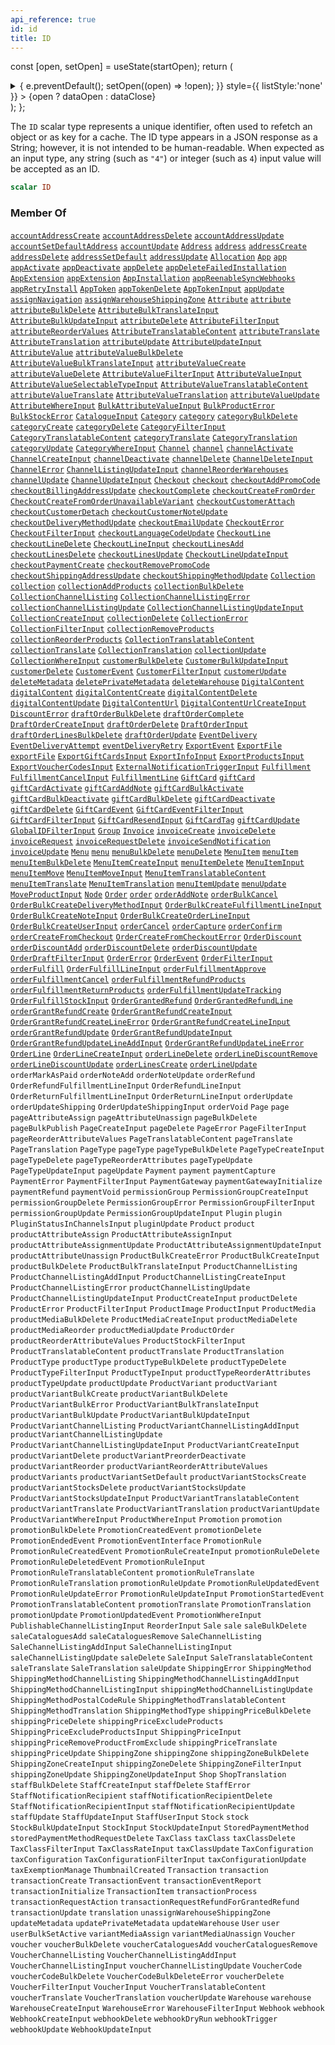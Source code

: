 ```yaml
---
api_reference: true
id: id
title: ID
---
```






const [open, setOpen] = useState(startOpen);
return (
<details {...(open ? { open: true } : {})} className="details" style={{ border:'none', boxShadow:'none', background:'var(--ifm-background-color)' }}>
<summary
onClick={(e) => {
e.preventDefault();
setOpen((open) => !open);
}}
style={{ listStyle:'none' }} >
{open ? dataOpen : dataClose}
</summary>
{open && children}
</details>
);
};

The `ID` scalar type represents a unique identifier, often used to refetch an object or as key for a cache. The ID type appears in a JSON response as a String; however, it is not intended to be human-readable. When expected as an input type, any string (such as `"4"`) or integer (such as `4`) input value will be accepted as an ID.

```graphql
scalar ID
```

### Member Of

[`accountAddressCreate`](../../../api-reference/users/mutations/account-address-create.mdx) <Badge class="badge badge--secondary" text="mutation"/><Bullet />[`accountAddressDelete`](../../../api-reference/users/mutations/account-address-delete.mdx) <Badge class="badge badge--secondary" text="mutation"/><Bullet />[`accountAddressUpdate`](../../../api-reference/users/mutations/account-address-update.mdx) <Badge class="badge badge--secondary" text="mutation"/><Bullet />[`accountSetDefaultAddress`](../../../api-reference/users/mutations/account-set-default-address.mdx) <Badge class="badge badge--secondary" text="mutation"/><Bullet />[`accountUpdate`](../../../api-reference/users/mutations/account-update.mdx) <Badge class="badge badge--secondary" text="mutation"/><Bullet />[`Address`](../../../api-reference/users/objects/address.mdx) <Badge class="badge badge--secondary" text="object"/><Bullet />[`address`](../../../api-reference/users/queries/address.mdx) <Badge class="badge badge--secondary" text="query"/><Bullet />[`addressCreate`](../../../api-reference/users/mutations/address-create.mdx) <Badge class="badge badge--secondary" text="mutation"/><Bullet />[`addressDelete`](../../../api-reference/users/mutations/address-delete.mdx) <Badge class="badge badge--secondary" text="mutation"/><Bullet />[`addressSetDefault`](../../../api-reference/users/mutations/address-set-default.mdx) <Badge class="badge badge--secondary" text="mutation"/><Bullet />[`addressUpdate`](../../../api-reference/users/mutations/address-update.mdx) <Badge class="badge badge--secondary" text="mutation"/><Bullet />[`Allocation`](../../../api-reference/products/objects/allocation.mdx) <Badge class="badge badge--secondary" text="object"/><Bullet />[`App`](../../../api-reference/apps/objects/app.mdx) <Badge class="badge badge--secondary" text="object"/><Bullet />[`app`](../../../api-reference/apps/queries/app.mdx) <Badge class="badge badge--secondary" text="query"/><Bullet />[`appActivate`](../../../api-reference/apps/mutations/app-activate.mdx) <Badge class="badge badge--secondary" text="mutation"/><Bullet />[`appDeactivate`](../../../api-reference/apps/mutations/app-deactivate.mdx) <Badge class="badge badge--secondary" text="mutation"/><Bullet />[`appDelete`](../../../api-reference/apps/mutations/app-delete.mdx) <Badge class="badge badge--secondary" text="mutation"/><Bullet />[`appDeleteFailedInstallation`](../../../api-reference/apps/mutations/app-delete-failed-installation.mdx) <Badge class="badge badge--secondary" text="mutation"/><Bullet />[`AppExtension`](../../../api-reference/apps/objects/app-extension.mdx) <Badge class="badge badge--secondary" text="object"/><Bullet />[`appExtension`](../../../api-reference/apps/queries/app-extension.mdx) <Badge class="badge badge--secondary" text="query"/><Bullet />[`AppInstallation`](../../../api-reference/apps/objects/app-installation.mdx) <Badge class="badge badge--secondary" text="object"/><Bullet />[`appReenableSyncWebhooks`](../../../api-reference/apps/mutations/app-reenable-sync-webhooks.mdx) <Badge class="badge badge--secondary" text="mutation"/><Bullet />[`appRetryInstall`](../../../api-reference/apps/mutations/app-retry-install.mdx) <Badge class="badge badge--secondary" text="mutation"/><Bullet />[`AppToken`](../../../api-reference/apps/objects/app-token.mdx) <Badge class="badge badge--secondary" text="object"/><Bullet />[`appTokenDelete`](../../../api-reference/apps/mutations/app-token-delete.mdx) <Badge class="badge badge--secondary" text="mutation"/><Bullet />[`AppTokenInput`](../../../api-reference/apps/inputs/app-token-input.mdx) <Badge class="badge badge--secondary" text="input"/><Bullet />[`appUpdate`](../../../api-reference/apps/mutations/app-update.mdx) <Badge class="badge badge--secondary" text="mutation"/><Bullet />[`assignNavigation`](../../../api-reference/menu/mutations/assign-navigation.mdx) <Badge class="badge badge--secondary" text="mutation"/><Bullet />[`assignWarehouseShippingZone`](../../../api-reference/products/mutations/assign-warehouse-shipping-zone.mdx) <Badge class="badge badge--secondary" text="mutation"/><Bullet />[`Attribute`](../../../api-reference/attributes/objects/attribute.mdx) <Badge class="badge badge--secondary" text="object"/><Bullet />[`attribute`](../../../api-reference/attributes/queries/attribute.mdx) <Badge class="badge badge--secondary" text="query"/><Bullet />[`attributeBulkDelete`](../../../api-reference/attributes/mutations/attribute-bulk-delete.mdx) <Badge class="badge badge--secondary" text="mutation"/><Bullet />[`AttributeBulkTranslateInput`](../../../api-reference/attributes/inputs/attribute-bulk-translate-input.mdx) <Badge class="badge badge--secondary" text="input"/><Bullet />[`AttributeBulkUpdateInput`](../../../api-reference/attributes/inputs/attribute-bulk-update-input.mdx) <Badge class="badge badge--secondary" text="input"/><Bullet />[`attributeDelete`](../../../api-reference/attributes/mutations/attribute-delete.mdx) <Badge class="badge badge--secondary" text="mutation"/><Bullet />[`AttributeFilterInput`](../../../api-reference/attributes/inputs/attribute-filter-input.mdx) <Badge class="badge badge--secondary" text="input"/><Bullet />[`attributeReorderValues`](../../../api-reference/attributes/mutations/attribute-reorder-values.mdx) <Badge class="badge badge--secondary" text="mutation"/><Bullet />[`AttributeTranslatableContent`](../../../api-reference/attributes/objects/attribute-translatable-content.mdx) <Badge class="badge badge--secondary" text="object"/><Bullet />[`attributeTranslate`](../../../api-reference/attributes/mutations/attribute-translate.mdx) <Badge class="badge badge--secondary" text="mutation"/><Bullet />[`AttributeTranslation`](../../../api-reference/attributes/objects/attribute-translation.mdx) <Badge class="badge badge--secondary" text="object"/><Bullet />[`attributeUpdate`](../../../api-reference/attributes/mutations/attribute-update.mdx) <Badge class="badge badge--secondary" text="mutation"/><Bullet />[`AttributeUpdateInput`](../../../api-reference/attributes/inputs/attribute-update-input.mdx) <Badge class="badge badge--secondary" text="input"/><Bullet />[`AttributeValue`](../../../api-reference/attributes/objects/attribute-value.mdx) <Badge class="badge badge--secondary" text="object"/><Bullet />[`attributeValueBulkDelete`](../../../api-reference/attributes/mutations/attribute-value-bulk-delete.mdx) <Badge class="badge badge--secondary" text="mutation"/><Bullet />[`AttributeValueBulkTranslateInput`](../../../api-reference/attributes/inputs/attribute-value-bulk-translate-input.mdx) <Badge class="badge badge--secondary" text="input"/><Bullet />[`attributeValueCreate`](../../../api-reference/attributes/mutations/attribute-value-create.mdx) <Badge class="badge badge--secondary" text="mutation"/><Bullet />[`attributeValueDelete`](../../../api-reference/attributes/mutations/attribute-value-delete.mdx) <Badge class="badge badge--secondary" text="mutation"/><Bullet />[`AttributeValueFilterInput`](../../../api-reference/attributes/inputs/attribute-value-filter-input.mdx) <Badge class="badge badge--secondary" text="input"/><Bullet />[`AttributeValueInput`](../../../api-reference/attributes/inputs/attribute-value-input.mdx) <Badge class="badge badge--secondary" text="input"/><Bullet />[`AttributeValueSelectableTypeInput`](../../../api-reference/attributes/inputs/attribute-value-selectable-type-input.mdx) <Badge class="badge badge--secondary" text="input"/><Bullet />[`AttributeValueTranslatableContent`](../../../api-reference/attributes/objects/attribute-value-translatable-content.mdx) <Badge class="badge badge--secondary" text="object"/><Bullet />[`attributeValueTranslate`](../../../api-reference/attributes/mutations/attribute-value-translate.mdx) <Badge class="badge badge--secondary" text="mutation"/><Bullet />[`AttributeValueTranslation`](../../../api-reference/attributes/objects/attribute-value-translation.mdx) <Badge class="badge badge--secondary" text="object"/><Bullet />[`attributeValueUpdate`](../../../api-reference/attributes/mutations/attribute-value-update.mdx) <Badge class="badge badge--secondary" text="mutation"/><Bullet />[`AttributeWhereInput`](../../../api-reference/attributes/inputs/attribute-where-input.mdx) <Badge class="badge badge--secondary" text="input"/><Bullet />[`BulkAttributeValueInput`](../../../api-reference/products/inputs/bulk-attribute-value-input.mdx) <Badge class="badge badge--secondary" text="input"/><Bullet />[`BulkProductError`](../../../api-reference/products/objects/bulk-product-error.mdx) <Badge class="badge badge--secondary" text="object"/><Bullet />[`BulkStockError`](../../../api-reference/products/objects/bulk-stock-error.mdx) <Badge class="badge badge--secondary" text="object"/><Bullet />[`CatalogueInput`](../../../api-reference/discounts/inputs/catalogue-input.mdx) <Badge class="badge badge--secondary" text="input"/><Bullet />[`Category`](../../../api-reference/products/objects/category.mdx) <Badge class="badge badge--secondary" text="object"/><Bullet />[`category`](../../../api-reference/products/queries/category.mdx) <Badge class="badge badge--secondary" text="query"/><Bullet />[`categoryBulkDelete`](../../../api-reference/products/mutations/category-bulk-delete.mdx) <Badge class="badge badge--secondary" text="mutation"/><Bullet />[`categoryCreate`](../../../api-reference/products/mutations/category-create.mdx) <Badge class="badge badge--secondary" text="mutation"/><Bullet />[`categoryDelete`](../../../api-reference/products/mutations/category-delete.mdx) <Badge class="badge badge--secondary" text="mutation"/><Bullet />[`CategoryFilterInput`](../../../api-reference/products/inputs/category-filter-input.mdx) <Badge class="badge badge--secondary" text="input"/><Bullet />[`CategoryTranslatableContent`](../../../api-reference/products/objects/category-translatable-content.mdx) <Badge class="badge badge--secondary" text="object"/><Bullet />[`categoryTranslate`](../../../api-reference/products/mutations/category-translate.mdx) <Badge class="badge badge--secondary" text="mutation"/><Bullet />[`CategoryTranslation`](../../../api-reference/products/objects/category-translation.mdx) <Badge class="badge badge--secondary" text="object"/><Bullet />[`categoryUpdate`](../../../api-reference/products/mutations/category-update.mdx) <Badge class="badge badge--secondary" text="mutation"/><Bullet />[`CategoryWhereInput`](../../../api-reference/products/inputs/category-where-input.mdx) <Badge class="badge badge--secondary" text="input"/><Bullet />[`Channel`](../../../api-reference/channels/objects/channel.mdx) <Badge class="badge badge--secondary" text="object"/><Bullet />[`channel`](../../../api-reference/channels/queries/channel.mdx) <Badge class="badge badge--secondary" text="query"/><Bullet />[`channelActivate`](../../../api-reference/channels/mutations/channel-activate.mdx) <Badge class="badge badge--secondary" text="mutation"/><Bullet />[`ChannelCreateInput`](../../../api-reference/channels/inputs/channel-create-input.mdx) <Badge class="badge badge--secondary" text="input"/><Bullet />[`channelDeactivate`](../../../api-reference/channels/mutations/channel-deactivate.mdx) <Badge class="badge badge--secondary" text="mutation"/><Bullet />[`channelDelete`](../../../api-reference/channels/mutations/channel-delete.mdx) <Badge class="badge badge--secondary" text="mutation"/><Bullet />[`ChannelDeleteInput`](../../../api-reference/channels/inputs/channel-delete-input.mdx) <Badge class="badge badge--secondary" text="input"/><Bullet />[`ChannelError`](../../../api-reference/channels/objects/channel-error.mdx) <Badge class="badge badge--secondary" text="object"/><Bullet />[`ChannelListingUpdateInput`](../../../api-reference/products/inputs/channel-listing-update-input.mdx) <Badge class="badge badge--secondary" text="input"/><Bullet />[`channelReorderWarehouses`](../../../api-reference/channels/mutations/channel-reorder-warehouses.mdx) <Badge class="badge badge--secondary" text="mutation"/><Bullet />[`channelUpdate`](../../../api-reference/channels/mutations/channel-update.mdx) <Badge class="badge badge--secondary" text="mutation"/><Bullet />[`ChannelUpdateInput`](../../../api-reference/channels/inputs/channel-update-input.mdx) <Badge class="badge badge--secondary" text="input"/><Bullet />[`Checkout`](../../../api-reference/checkout/objects/checkout.mdx) <Badge class="badge badge--secondary" text="object"/><Bullet />[`checkout`](../../../api-reference/checkout/queries/checkout.mdx) <Badge class="badge badge--secondary" text="query"/><Bullet />[`checkoutAddPromoCode`](../../../api-reference/checkout/mutations/checkout-add-promo-code.mdx) <Badge class="badge badge--secondary" text="mutation"/><Bullet />[`checkoutBillingAddressUpdate`](../../../api-reference/checkout/mutations/checkout-billing-address-update.mdx) <Badge class="badge badge--secondary" text="mutation"/><Bullet />[`checkoutComplete`](../../../api-reference/checkout/mutations/checkout-complete.mdx) <Badge class="badge badge--secondary" text="mutation"/><Bullet />[`checkoutCreateFromOrder`](../../../api-reference/checkout/mutations/checkout-create-from-order.mdx) <Badge class="badge badge--secondary" text="mutation"/><Bullet />[`CheckoutCreateFromOrderUnavailableVariant`](../../../api-reference/checkout/objects/checkout-create-from-order-unavailable-variant.mdx) <Badge class="badge badge--secondary" text="object"/><Bullet />[`checkoutCustomerAttach`](../../../api-reference/checkout/mutations/checkout-customer-attach.mdx) <Badge class="badge badge--secondary" text="mutation"/><Bullet />[`checkoutCustomerDetach`](../../../api-reference/checkout/mutations/checkout-customer-detach.mdx) <Badge class="badge badge--secondary" text="mutation"/><Bullet />[`checkoutCustomerNoteUpdate`](../../../api-reference/checkout/mutations/checkout-customer-note-update.mdx) <Badge class="badge badge--secondary" text="mutation"/><Bullet />[`checkoutDeliveryMethodUpdate`](../../../api-reference/checkout/mutations/checkout-delivery-method-update.mdx) <Badge class="badge badge--secondary" text="mutation"/><Bullet />[`checkoutEmailUpdate`](../../../api-reference/checkout/mutations/checkout-email-update.mdx) <Badge class="badge badge--secondary" text="mutation"/><Bullet />[`CheckoutError`](../../../api-reference/checkout/objects/checkout-error.mdx) <Badge class="badge badge--secondary" text="object"/><Bullet />[`CheckoutFilterInput`](../../../api-reference/checkout/inputs/checkout-filter-input.mdx) <Badge class="badge badge--secondary" text="input"/><Bullet />[`checkoutLanguageCodeUpdate`](../../../api-reference/checkout/mutations/checkout-language-code-update.mdx) <Badge class="badge badge--secondary" text="mutation"/><Bullet />[`CheckoutLine`](../../../api-reference/checkout/objects/checkout-line.mdx) <Badge class="badge badge--secondary" text="object"/><Bullet />[`checkoutLineDelete`](../../../api-reference/checkout/mutations/checkout-line-delete.mdx) <Badge class="badge badge--secondary" text="mutation"/><Bullet />[`CheckoutLineInput`](../../../api-reference/checkout/inputs/checkout-line-input.mdx) <Badge class="badge badge--secondary" text="input"/><Bullet />[`checkoutLinesAdd`](../../../api-reference/checkout/mutations/checkout-lines-add.mdx) <Badge class="badge badge--secondary" text="mutation"/><Bullet />[`checkoutLinesDelete`](../../../api-reference/checkout/mutations/checkout-lines-delete.mdx) <Badge class="badge badge--secondary" text="mutation"/><Bullet />[`checkoutLinesUpdate`](../../../api-reference/checkout/mutations/checkout-lines-update.mdx) <Badge class="badge badge--secondary" text="mutation"/><Bullet />[`CheckoutLineUpdateInput`](../../../api-reference/checkout/inputs/checkout-line-update-input.mdx) <Badge class="badge badge--secondary" text="input"/><Bullet />[`checkoutPaymentCreate`](../../../api-reference/checkout/mutations/checkout-payment-create.mdx) <Badge class="badge badge--secondary" text="mutation"/><Bullet />[`checkoutRemovePromoCode`](../../../api-reference/checkout/mutations/checkout-remove-promo-code.mdx) <Badge class="badge badge--secondary" text="mutation"/><Bullet />[`checkoutShippingAddressUpdate`](../../../api-reference/checkout/mutations/checkout-shipping-address-update.mdx) <Badge class="badge badge--secondary" text="mutation"/><Bullet />[`checkoutShippingMethodUpdate`](../../../api-reference/checkout/mutations/checkout-shipping-method-update.mdx) <Badge class="badge badge--secondary" text="mutation"/><Bullet />[`Collection`](../../../api-reference/products/objects/collection.mdx) <Badge class="badge badge--secondary" text="object"/><Bullet />[`collection`](../../../api-reference/products/queries/collection.mdx) <Badge class="badge badge--secondary" text="query"/><Bullet />[`collectionAddProducts`](../../../api-reference/products/mutations/collection-add-products.mdx) <Badge class="badge badge--secondary" text="mutation"/><Bullet />[`collectionBulkDelete`](../../../api-reference/products/mutations/collection-bulk-delete.mdx) <Badge class="badge badge--secondary" text="mutation"/><Bullet />[`CollectionChannelListing`](../../../api-reference/products/objects/collection-channel-listing.mdx) <Badge class="badge badge--secondary" text="object"/><Bullet />[`CollectionChannelListingError`](../../../api-reference/products/objects/collection-channel-listing-error.mdx) <Badge class="badge badge--secondary" text="object"/><Bullet />[`collectionChannelListingUpdate`](../../../api-reference/products/mutations/collection-channel-listing-update.mdx) <Badge class="badge badge--secondary" text="mutation"/><Bullet />[`CollectionChannelListingUpdateInput`](../../../api-reference/products/inputs/collection-channel-listing-update-input.mdx) <Badge class="badge badge--secondary" text="input"/><Bullet />[`CollectionCreateInput`](../../../api-reference/products/inputs/collection-create-input.mdx) <Badge class="badge badge--secondary" text="input"/><Bullet />[`collectionDelete`](../../../api-reference/products/mutations/collection-delete.mdx) <Badge class="badge badge--secondary" text="mutation"/><Bullet />[`CollectionError`](../../../api-reference/products/objects/collection-error.mdx) <Badge class="badge badge--secondary" text="object"/><Bullet />[`CollectionFilterInput`](../../../api-reference/products/inputs/collection-filter-input.mdx) <Badge class="badge badge--secondary" text="input"/><Bullet />[`collectionRemoveProducts`](../../../api-reference/products/mutations/collection-remove-products.mdx) <Badge class="badge badge--secondary" text="mutation"/><Bullet />[`collectionReorderProducts`](../../../api-reference/products/mutations/collection-reorder-products.mdx) <Badge class="badge badge--secondary" text="mutation"/><Bullet />[`CollectionTranslatableContent`](../../../api-reference/products/objects/collection-translatable-content.mdx) <Badge class="badge badge--secondary" text="object"/><Bullet />[`collectionTranslate`](../../../api-reference/products/mutations/collection-translate.mdx) <Badge class="badge badge--secondary" text="mutation"/><Bullet />[`CollectionTranslation`](../../../api-reference/products/objects/collection-translation.mdx) <Badge class="badge badge--secondary" text="object"/><Bullet />[`collectionUpdate`](../../../api-reference/products/mutations/collection-update.mdx) <Badge class="badge badge--secondary" text="mutation"/><Bullet />[`CollectionWhereInput`](../../../api-reference/products/inputs/collection-where-input.mdx) <Badge class="badge badge--secondary" text="input"/><Bullet />[`customerBulkDelete`](../../../api-reference/users/mutations/customer-bulk-delete.mdx) <Badge class="badge badge--secondary" text="mutation"/><Bullet />[`CustomerBulkUpdateInput`](../../../api-reference/users/inputs/customer-bulk-update-input.mdx) <Badge class="badge badge--secondary" text="input"/><Bullet />[`customerDelete`](../../../api-reference/users/mutations/customer-delete.mdx) <Badge class="badge badge--secondary" text="mutation"/><Bullet />[`CustomerEvent`](../../../api-reference/users/objects/customer-event.mdx) <Badge class="badge badge--secondary" text="object"/><Bullet />[`CustomerFilterInput`](../../../api-reference/users/inputs/customer-filter-input.mdx) <Badge class="badge badge--secondary" text="input"/><Bullet />[`customerUpdate`](../../../api-reference/users/mutations/customer-update.mdx) <Badge class="badge badge--secondary" text="mutation"/><Bullet />[`deleteMetadata`](../../../api-reference/miscellaneous/mutations/delete-metadata.mdx) <Badge class="badge badge--secondary" text="mutation"/><Bullet />[`deletePrivateMetadata`](../../../api-reference/miscellaneous/mutations/delete-private-metadata.mdx) <Badge class="badge badge--secondary" text="mutation"/><Bullet />[`deleteWarehouse`](../../../api-reference/products/mutations/delete-warehouse.mdx) <Badge class="badge badge--secondary" text="mutation"/><Bullet />[`DigitalContent`](../../../api-reference/products/objects/digital-content.mdx) <Badge class="badge badge--secondary" text="object"/><Bullet />[`digitalContent`](../../../api-reference/products/queries/digital-content.mdx) <Badge class="badge badge--secondary" text="query"/><Bullet />[`digitalContentCreate`](../../../api-reference/products/mutations/digital-content-create.mdx) <Badge class="badge badge--secondary" text="mutation"/><Bullet />[`digitalContentDelete`](../../../api-reference/products/mutations/digital-content-delete.mdx) <Badge class="badge badge--secondary" text="mutation"/><Bullet />[`digitalContentUpdate`](../../../api-reference/products/mutations/digital-content-update.mdx) <Badge class="badge badge--secondary" text="mutation"/><Bullet />[`DigitalContentUrl`](../../../api-reference/products/objects/digital-content-url.mdx) <Badge class="badge badge--secondary" text="object"/><Bullet />[`DigitalContentUrlCreateInput`](../../../api-reference/products/inputs/digital-content-url-create-input.mdx) <Badge class="badge badge--secondary" text="input"/><Bullet />[`DiscountError`](../../../api-reference/discounts/objects/discount-error.mdx) <Badge class="badge badge--secondary" text="object"/><Bullet />[`draftOrderBulkDelete`](../../../api-reference/orders/mutations/draft-order-bulk-delete.mdx) <Badge class="badge badge--secondary" text="mutation"/><Bullet />[`draftOrderComplete`](../../../api-reference/orders/mutations/draft-order-complete.mdx) <Badge class="badge badge--secondary" text="mutation"/><Bullet />[`DraftOrderCreateInput`](../../../api-reference/orders/inputs/draft-order-create-input.mdx) <Badge class="badge badge--secondary" text="input"/><Bullet />[`draftOrderDelete`](../../../api-reference/orders/mutations/draft-order-delete.mdx) <Badge class="badge badge--secondary" text="mutation"/><Bullet />[`DraftOrderInput`](../../../api-reference/orders/inputs/draft-order-input.mdx) <Badge class="badge badge--secondary" text="input"/><Bullet />[`draftOrderLinesBulkDelete`](../../../api-reference/orders/mutations/draft-order-lines-bulk-delete.mdx) <Badge class="badge badge--secondary" text="mutation"/><Bullet />[`draftOrderUpdate`](../../../api-reference/orders/mutations/draft-order-update.mdx) <Badge class="badge badge--secondary" text="mutation"/><Bullet />[`EventDelivery`](../../../api-reference/miscellaneous/objects/event-delivery.mdx) <Badge class="badge badge--secondary" text="object"/><Bullet />[`EventDeliveryAttempt`](../../../api-reference/webhooks/objects/event-delivery-attempt.mdx) <Badge class="badge badge--secondary" text="object"/><Bullet />[`eventDeliveryRetry`](../../../api-reference/webhooks/mutations/event-delivery-retry.mdx) <Badge class="badge badge--secondary" text="mutation"/><Bullet />[`ExportEvent`](../../../api-reference/miscellaneous/objects/export-event.mdx) <Badge class="badge badge--secondary" text="object"/><Bullet />[`ExportFile`](../../../api-reference/miscellaneous/objects/export-file.mdx) <Badge class="badge badge--secondary" text="object"/><Bullet />[`exportFile`](../../../api-reference/miscellaneous/queries/export-file.mdx) <Badge class="badge badge--secondary" text="query"/><Bullet />[`ExportGiftCardsInput`](../../../api-reference/gift-cards/inputs/export-gift-cards-input.mdx) <Badge class="badge badge--secondary" text="input"/><Bullet />[`ExportInfoInput`](../../../api-reference/products/inputs/export-info-input.mdx) <Badge class="badge badge--secondary" text="input"/><Bullet />[`ExportProductsInput`](../../../api-reference/products/inputs/export-products-input.mdx) <Badge class="badge badge--secondary" text="input"/><Bullet />[`ExportVoucherCodesInput`](../../../api-reference/discounts/inputs/export-voucher-codes-input.mdx) <Badge class="badge badge--secondary" text="input"/><Bullet />[`ExternalNotificationTriggerInput`](../../../api-reference/miscellaneous/inputs/external-notification-trigger-input.mdx) <Badge class="badge badge--secondary" text="input"/><Bullet />[`Fulfillment`](../../../api-reference/orders/objects/fulfillment.mdx) <Badge class="badge badge--secondary" text="object"/><Bullet />[`FulfillmentCancelInput`](../../../api-reference/orders/inputs/fulfillment-cancel-input.mdx) <Badge class="badge badge--secondary" text="input"/><Bullet />[`FulfillmentLine`](../../../api-reference/orders/objects/fulfillment-line.mdx) <Badge class="badge badge--secondary" text="object"/><Bullet />[`GiftCard`](../../../api-reference/gift-cards/objects/gift-card.mdx) <Badge class="badge badge--secondary" text="object"/><Bullet />[`giftCard`](../../../api-reference/gift-cards/queries/gift-card.mdx) <Badge class="badge badge--secondary" text="query"/><Bullet />[`giftCardActivate`](../../../api-reference/gift-cards/mutations/gift-card-activate.mdx) <Badge class="badge badge--secondary" text="mutation"/><Bullet />[`giftCardAddNote`](../../../api-reference/gift-cards/mutations/gift-card-add-note.mdx) <Badge class="badge badge--secondary" text="mutation"/><Bullet />[`giftCardBulkActivate`](../../../api-reference/gift-cards/mutations/gift-card-bulk-activate.mdx) <Badge class="badge badge--secondary" text="mutation"/><Bullet />[`giftCardBulkDeactivate`](../../../api-reference/gift-cards/mutations/gift-card-bulk-deactivate.mdx) <Badge class="badge badge--secondary" text="mutation"/><Bullet />[`giftCardBulkDelete`](../../../api-reference/gift-cards/mutations/gift-card-bulk-delete.mdx) <Badge class="badge badge--secondary" text="mutation"/><Bullet />[`giftCardDeactivate`](../../../api-reference/gift-cards/mutations/gift-card-deactivate.mdx) <Badge class="badge badge--secondary" text="mutation"/><Bullet />[`giftCardDelete`](../../../api-reference/gift-cards/mutations/gift-card-delete.mdx) <Badge class="badge badge--secondary" text="mutation"/><Bullet />[`GiftCardEvent`](../../../api-reference/gift-cards/objects/gift-card-event.mdx) <Badge class="badge badge--secondary" text="object"/><Bullet />[`GiftCardEventFilterInput`](../../../api-reference/gift-cards/inputs/gift-card-event-filter-input.mdx) <Badge class="badge badge--secondary" text="input"/><Bullet />[`GiftCardFilterInput`](../../../api-reference/gift-cards/inputs/gift-card-filter-input.mdx) <Badge class="badge badge--secondary" text="input"/><Bullet />[`GiftCardResendInput`](../../../api-reference/gift-cards/inputs/gift-card-resend-input.mdx) <Badge class="badge badge--secondary" text="input"/><Bullet />[`GiftCardTag`](../../../api-reference/gift-cards/objects/gift-card-tag.mdx) <Badge class="badge badge--secondary" text="object"/><Bullet />[`giftCardUpdate`](../../../api-reference/gift-cards/mutations/gift-card-update.mdx) <Badge class="badge badge--secondary" text="mutation"/><Bullet />[`GlobalIDFilterInput`](../../../api-reference/miscellaneous/inputs/global-idfilter-input.mdx) <Badge class="badge badge--secondary" text="input"/><Bullet />[`Group`](../../../api-reference/users/objects/group.mdx) <Badge class="badge badge--secondary" text="object"/><Bullet />[`Invoice`](../../../api-reference/orders/objects/invoice.mdx) <Badge class="badge badge--secondary" text="object"/><Bullet />[`invoiceCreate`](../../../api-reference/orders/mutations/invoice-create.mdx) <Badge class="badge badge--secondary" text="mutation"/><Bullet />[`invoiceDelete`](../../../api-reference/orders/mutations/invoice-delete.mdx) <Badge class="badge badge--secondary" text="mutation"/><Bullet />[`invoiceRequest`](../../../api-reference/orders/mutations/invoice-request.mdx) <Badge class="badge badge--secondary" text="mutation"/><Bullet />[`invoiceRequestDelete`](../../../api-reference/orders/mutations/invoice-request-delete.mdx) <Badge class="badge badge--secondary" text="mutation"/><Bullet />[`invoiceSendNotification`](../../../api-reference/orders/mutations/invoice-send-notification.mdx) <Badge class="badge badge--secondary" text="mutation"/><Bullet />[`invoiceUpdate`](../../../api-reference/orders/mutations/invoice-update.mdx) <Badge class="badge badge--secondary" text="mutation"/><Bullet />[`Menu`](../../../api-reference/menu/objects/menu.mdx) <Badge class="badge badge--secondary" text="object"/><Bullet />[`menu`](../../../api-reference/menu/queries/menu.mdx) <Badge class="badge badge--secondary" text="query"/><Bullet />[`menuBulkDelete`](../../../api-reference/menu/mutations/menu-bulk-delete.mdx) <Badge class="badge badge--secondary" text="mutation"/><Bullet />[`menuDelete`](../../../api-reference/menu/mutations/menu-delete.mdx) <Badge class="badge badge--secondary" text="mutation"/><Bullet />[`MenuItem`](../../../api-reference/menu/objects/menu-item.mdx) <Badge class="badge badge--secondary" text="object"/><Bullet />[`menuItem`](../../../api-reference/menu/queries/menu-item.mdx) <Badge class="badge badge--secondary" text="query"/><Bullet />[`menuItemBulkDelete`](../../../api-reference/menu/mutations/menu-item-bulk-delete.mdx) <Badge class="badge badge--secondary" text="mutation"/><Bullet />[`MenuItemCreateInput`](../../../api-reference/miscellaneous/inputs/menu-item-create-input.mdx) <Badge class="badge badge--secondary" text="input"/><Bullet />[`menuItemDelete`](../../../api-reference/menu/mutations/menu-item-delete.mdx) <Badge class="badge badge--secondary" text="mutation"/><Bullet />[`MenuItemInput`](../../../api-reference/miscellaneous/inputs/menu-item-input.mdx) <Badge class="badge badge--secondary" text="input"/><Bullet />[`menuItemMove`](../../../api-reference/menu/mutations/menu-item-move.mdx) <Badge class="badge badge--secondary" text="mutation"/><Bullet />[`MenuItemMoveInput`](../../../api-reference/miscellaneous/inputs/menu-item-move-input.mdx) <Badge class="badge badge--secondary" text="input"/><Bullet />[`MenuItemTranslatableContent`](../../../api-reference/menu/objects/menu-item-translatable-content.mdx) <Badge class="badge badge--secondary" text="object"/><Bullet />[`menuItemTranslate`](../../../api-reference/menu/mutations/menu-item-translate.mdx) <Badge class="badge badge--secondary" text="mutation"/><Bullet />[`MenuItemTranslation`](../../../api-reference/menu/objects/menu-item-translation.mdx) <Badge class="badge badge--secondary" text="object"/><Bullet />[`menuItemUpdate`](../../../api-reference/menu/mutations/menu-item-update.mdx) <Badge class="badge badge--secondary" text="mutation"/><Bullet />[`menuUpdate`](../../../api-reference/menu/mutations/menu-update.mdx) <Badge class="badge badge--secondary" text="mutation"/><Bullet />[`MoveProductInput`](../../../api-reference/products/inputs/move-product-input.mdx) <Badge class="badge badge--secondary" text="input"/><Bullet />[`Node`](../../../api-reference/miscellaneous/interfaces/node.mdx) <Badge class="badge badge--secondary" text="interface"/><Bullet />[`Order`](../../../api-reference/orders/objects/order.mdx) <Badge class="badge badge--secondary" text="object"/><Bullet />[`order`](../../../api-reference/orders/queries/order.mdx) <Badge class="badge badge--secondary" text="query"/><Bullet />[`orderAddNote`](../../../api-reference/orders/mutations/order-add-note.mdx) <Badge class="badge badge--secondary" text="mutation"/><Bullet />[`orderBulkCancel`](../../../api-reference/orders/mutations/order-bulk-cancel.mdx) <Badge class="badge badge--secondary" text="mutation"/><Bullet />[`OrderBulkCreateDeliveryMethodInput`](../../../api-reference/orders/inputs/order-bulk-create-delivery-method-input.mdx) <Badge class="badge badge--secondary" text="input"/><Bullet />[`OrderBulkCreateFulfillmentLineInput`](../../../api-reference/orders/inputs/order-bulk-create-fulfillment-line-input.mdx) <Badge class="badge badge--secondary" text="input"/><Bullet />[`OrderBulkCreateNoteInput`](../../../api-reference/orders/inputs/order-bulk-create-note-input.mdx) <Badge class="badge badge--secondary" text="input"/><Bullet />[`OrderBulkCreateOrderLineInput`](../../../api-reference/orders/inputs/order-bulk-create-order-line-input.mdx) <Badge class="badge badge--secondary" text="input"/><Bullet />[`OrderBulkCreateUserInput`](../../../api-reference/orders/inputs/order-bulk-create-user-input.mdx) <Badge class="badge badge--secondary" text="input"/><Bullet />[`orderCancel`](../../../api-reference/orders/mutations/order-cancel.mdx) <Badge class="badge badge--secondary" text="mutation"/><Bullet />[`orderCapture`](../../../api-reference/orders/mutations/order-capture.mdx) <Badge class="badge badge--secondary" text="mutation"/><Bullet />[`orderConfirm`](../../../api-reference/orders/mutations/order-confirm.mdx) <Badge class="badge badge--secondary" text="mutation"/><Bullet />[`orderCreateFromCheckout`](../../../api-reference/orders/mutations/order-create-from-checkout.mdx) <Badge class="badge badge--secondary" text="mutation"/><Bullet />[`OrderCreateFromCheckoutError`](../../../api-reference/orders/objects/order-create-from-checkout-error.mdx) <Badge class="badge badge--secondary" text="object"/><Bullet />[`OrderDiscount`](../../../api-reference/discounts/objects/order-discount.mdx) <Badge class="badge badge--secondary" text="object"/><Bullet />[`orderDiscountAdd`](../../../api-reference/orders/mutations/order-discount-add.mdx) <Badge class="badge badge--secondary" text="mutation"/><Bullet />[`orderDiscountDelete`](../../../api-reference/orders/mutations/order-discount-delete.mdx) <Badge class="badge badge--secondary" text="mutation"/><Bullet />[`orderDiscountUpdate`](../../../api-reference/orders/mutations/order-discount-update.mdx) <Badge class="badge badge--secondary" text="mutation"/><Bullet />[`OrderDraftFilterInput`](../../../api-reference/orders/inputs/order-draft-filter-input.mdx) <Badge class="badge badge--secondary" text="input"/><Bullet />[`OrderError`](../../../api-reference/orders/objects/order-error.mdx) <Badge class="badge badge--secondary" text="object"/><Bullet />[`OrderEvent`](../../../api-reference/orders/objects/order-event.mdx) <Badge class="badge badge--secondary" text="object"/><Bullet />[`OrderFilterInput`](../../../api-reference/orders/inputs/order-filter-input.mdx) <Badge class="badge badge--secondary" text="input"/><Bullet />[`orderFulfill`](../../../api-reference/orders/mutations/order-fulfill.mdx) <Badge class="badge badge--secondary" text="mutation"/><Bullet />[`OrderFulfillLineInput`](../../../api-reference/orders/inputs/order-fulfill-line-input.mdx) <Badge class="badge badge--secondary" text="input"/><Bullet />[`orderFulfillmentApprove`](../../../api-reference/orders/mutations/order-fulfillment-approve.mdx) <Badge class="badge badge--secondary" text="mutation"/><Bullet />[`orderFulfillmentCancel`](../../../api-reference/orders/mutations/order-fulfillment-cancel.mdx) <Badge class="badge badge--secondary" text="mutation"/><Bullet />[`orderFulfillmentRefundProducts`](../../../api-reference/orders/mutations/order-fulfillment-refund-products.mdx) <Badge class="badge badge--secondary" text="mutation"/><Bullet />[`orderFulfillmentReturnProducts`](../../../api-reference/orders/mutations/order-fulfillment-return-products.mdx) <Badge class="badge badge--secondary" text="mutation"/><Bullet />[`orderFulfillmentUpdateTracking`](../../../api-reference/orders/mutations/order-fulfillment-update-tracking.mdx) <Badge class="badge badge--secondary" text="mutation"/><Bullet />[`OrderFulfillStockInput`](../../../api-reference/orders/inputs/order-fulfill-stock-input.mdx) <Badge class="badge badge--secondary" text="input"/><Bullet />[`OrderGrantedRefund`](../../../api-reference/orders/objects/order-granted-refund.mdx) <Badge class="badge badge--secondary" text="object"/><Bullet />[`OrderGrantedRefundLine`](../../../api-reference/miscellaneous/objects/order-granted-refund-line.mdx) <Badge class="badge badge--secondary" text="object"/><Bullet />[`orderGrantRefundCreate`](../../../api-reference/orders/mutations/order-grant-refund-create.mdx) <Badge class="badge badge--secondary" text="mutation"/><Bullet />[`OrderGrantRefundCreateInput`](../../../api-reference/orders/inputs/order-grant-refund-create-input.mdx) <Badge class="badge badge--secondary" text="input"/><Bullet />[`OrderGrantRefundCreateLineError`](../../../api-reference/miscellaneous/objects/order-grant-refund-create-line-error.mdx) <Badge class="badge badge--secondary" text="object"/><Bullet />[`OrderGrantRefundCreateLineInput`](../../../api-reference/orders/inputs/order-grant-refund-create-line-input.mdx) <Badge class="badge badge--secondary" text="input"/><Bullet />[`orderGrantRefundUpdate`](../../../api-reference/orders/mutations/order-grant-refund-update.mdx) <Badge class="badge badge--secondary" text="mutation"/><Bullet />[`OrderGrantRefundUpdateInput`](../../../api-reference/orders/inputs/order-grant-refund-update-input.mdx) <Badge class="badge badge--secondary" text="input"/><Bullet />[`OrderGrantRefundUpdateLineAddInput`](../../../api-reference/orders/inputs/order-grant-refund-update-line-add-input.mdx) <Badge class="badge badge--secondary" text="input"/><Bullet />[`OrderGrantRefundUpdateLineError`](../../../api-reference/miscellaneous/objects/order-grant-refund-update-line-error.mdx) <Badge class="badge badge--secondary" text="object"/><Bullet />[`OrderLine`](../../../api-reference/orders/objects/order-line.mdx) <Badge class="badge badge--secondary" text="object"/><Bullet />[`OrderLineCreateInput`](../../../api-reference/orders/inputs/order-line-create-input.mdx) <Badge class="badge badge--secondary" text="input"/><Bullet />[`orderLineDelete`](../../../api-reference/orders/mutations/order-line-delete.mdx) <Badge class="badge badge--secondary" text="mutation"/><Bullet />[`orderLineDiscountRemove`](../../../api-reference/orders/mutations/order-line-discount-remove.mdx) <Badge class="badge badge--secondary" text="mutation"/><Bullet />[`orderLineDiscountUpdate`](../../../api-reference/orders/mutations/order-line-discount-update.mdx) <Badge class="badge badge--secondary" text="mutation"/><Bullet />[`orderLinesCreate`](../../../api-reference/orders/mutations/order-lines-create.mdx) <Badge class="badge badge--secondary" text="mutation"/><Bullet />[`orderLineUpdate`](../../../api-reference/orders/mutations/order-line-update.mdx) <Badge class="badge badge--secondary" text="mutation"/><Bullet />[`orderMarkAsPaid`](../../../api-reference/orders/mutations/order-mark-as-paid.mdx) <Badge class="badge badge--secondary" text="mutation"/><Bullet />[`orderNoteAdd`](../../../api-reference/orders/mutations/order-note-add.mdx) <Badge class="badge badge--secondary" text="mutation"/><Bullet />[`orderNoteUpdate`](../../../api-reference/orders/mutations/order-note-update.mdx) <Badge class="badge badge--secondary" text="mutation"/><Bullet />[`orderRefund`](../../../api-reference/orders/mutations/order-refund.mdx) <Badge class="badge badge--secondary" text="mutation"/><Bullet />[`OrderRefundFulfillmentLineInput`](../../../api-reference/orders/inputs/order-refund-fulfillment-line-input.mdx) <Badge class="badge badge--secondary" text="input"/><Bullet />[`OrderRefundLineInput`](../../../api-reference/orders/inputs/order-refund-line-input.mdx) <Badge class="badge badge--secondary" text="input"/><Bullet />[`OrderReturnFulfillmentLineInput`](../../../api-reference/orders/inputs/order-return-fulfillment-line-input.mdx) <Badge class="badge badge--secondary" text="input"/><Bullet />[`OrderReturnLineInput`](../../../api-reference/orders/inputs/order-return-line-input.mdx) <Badge class="badge badge--secondary" text="input"/><Bullet />[`orderUpdate`](../../../api-reference/orders/mutations/order-update.mdx) <Badge class="badge badge--secondary" text="mutation"/><Bullet />[`orderUpdateShipping`](../../../api-reference/orders/mutations/order-update-shipping.mdx) <Badge class="badge badge--secondary" text="mutation"/><Bullet />[`OrderUpdateShippingInput`](../../../api-reference/orders/inputs/order-update-shipping-input.mdx) <Badge class="badge badge--secondary" text="input"/><Bullet />[`orderVoid`](../../../api-reference/orders/mutations/order-void.mdx) <Badge class="badge badge--secondary" text="mutation"/><Bullet />[`Page`](../../../api-reference/pages/objects/page.mdx) <Badge class="badge badge--secondary" text="object"/><Bullet />[`page`](../../../api-reference/pages/queries/page.mdx) <Badge class="badge badge--secondary" text="query"/><Bullet />[`pageAttributeAssign`](../../../api-reference/pages/mutations/page-attribute-assign.mdx) <Badge class="badge badge--secondary" text="mutation"/><Bullet />[`pageAttributeUnassign`](../../../api-reference/pages/mutations/page-attribute-unassign.mdx) <Badge class="badge badge--secondary" text="mutation"/><Bullet />[`pageBulkDelete`](../../../api-reference/pages/mutations/page-bulk-delete.mdx) <Badge class="badge badge--secondary" text="mutation"/><Bullet />[`pageBulkPublish`](../../../api-reference/pages/mutations/page-bulk-publish.mdx) <Badge class="badge badge--secondary" text="mutation"/><Bullet />[`PageCreateInput`](../../../api-reference/pages/inputs/page-create-input.mdx) <Badge class="badge badge--secondary" text="input"/><Bullet />[`pageDelete`](../../../api-reference/pages/mutations/page-delete.mdx) <Badge class="badge badge--secondary" text="mutation"/><Bullet />[`PageError`](../../../api-reference/pages/objects/page-error.mdx) <Badge class="badge badge--secondary" text="object"/><Bullet />[`PageFilterInput`](../../../api-reference/pages/inputs/page-filter-input.mdx) <Badge class="badge badge--secondary" text="input"/><Bullet />[`pageReorderAttributeValues`](../../../api-reference/pages/mutations/page-reorder-attribute-values.mdx) <Badge class="badge badge--secondary" text="mutation"/><Bullet />[`PageTranslatableContent`](../../../api-reference/pages/objects/page-translatable-content.mdx) <Badge class="badge badge--secondary" text="object"/><Bullet />[`pageTranslate`](../../../api-reference/pages/mutations/page-translate.mdx) <Badge class="badge badge--secondary" text="mutation"/><Bullet />[`PageTranslation`](../../../api-reference/pages/objects/page-translation.mdx) <Badge class="badge badge--secondary" text="object"/><Bullet />[`PageType`](../../../api-reference/pages/objects/page-type.mdx) <Badge class="badge badge--secondary" text="object"/><Bullet />[`pageType`](../../../api-reference/pages/queries/page-type.mdx) <Badge class="badge badge--secondary" text="query"/><Bullet />[`pageTypeBulkDelete`](../../../api-reference/pages/mutations/page-type-bulk-delete.mdx) <Badge class="badge badge--secondary" text="mutation"/><Bullet />[`PageTypeCreateInput`](../../../api-reference/pages/inputs/page-type-create-input.mdx) <Badge class="badge badge--secondary" text="input"/><Bullet />[`pageTypeDelete`](../../../api-reference/pages/mutations/page-type-delete.mdx) <Badge class="badge badge--secondary" text="mutation"/><Bullet />[`pageTypeReorderAttributes`](../../../api-reference/pages/mutations/page-type-reorder-attributes.mdx) <Badge class="badge badge--secondary" text="mutation"/><Bullet />[`pageTypeUpdate`](../../../api-reference/pages/mutations/page-type-update.mdx) <Badge class="badge badge--secondary" text="mutation"/><Bullet />[`PageTypeUpdateInput`](../../../api-reference/pages/inputs/page-type-update-input.mdx) <Badge class="badge badge--secondary" text="input"/><Bullet />[`pageUpdate`](../../../api-reference/pages/mutations/page-update.mdx) <Badge class="badge badge--secondary" text="mutation"/><Bullet />[`Payment`](../../../api-reference/payments/objects/payment.mdx) <Badge class="badge badge--secondary" text="object"/><Bullet />[`payment`](../../../api-reference/payments/queries/payment.mdx) <Badge class="badge badge--secondary" text="query"/><Bullet />[`paymentCapture`](../../../api-reference/payments/mutations/payment-capture.mdx) <Badge class="badge badge--secondary" text="mutation"/><Bullet />[`PaymentError`](../../../api-reference/payments/objects/payment-error.mdx) <Badge class="badge badge--secondary" text="object"/><Bullet />[`PaymentFilterInput`](../../../api-reference/payments/inputs/payment-filter-input.mdx) <Badge class="badge badge--secondary" text="input"/><Bullet />[`PaymentGateway`](../../../api-reference/payments/objects/payment-gateway.mdx) <Badge class="badge badge--secondary" text="object"/><Bullet />[`paymentGatewayInitialize`](../../../api-reference/payments/mutations/payment-gateway-initialize.mdx) <Badge class="badge badge--secondary" text="mutation"/><Bullet />[`paymentRefund`](../../../api-reference/payments/mutations/payment-refund.mdx) <Badge class="badge badge--secondary" text="mutation"/><Bullet />[`paymentVoid`](../../../api-reference/payments/mutations/payment-void.mdx) <Badge class="badge badge--secondary" text="mutation"/><Bullet />[`permissionGroup`](../../../api-reference/users/queries/permission-group.mdx) <Badge class="badge badge--secondary" text="query"/><Bullet />[`PermissionGroupCreateInput`](../../../api-reference/users/inputs/permission-group-create-input.mdx) <Badge class="badge badge--secondary" text="input"/><Bullet />[`permissionGroupDelete`](../../../api-reference/users/mutations/permission-group-delete.mdx) <Badge class="badge badge--secondary" text="mutation"/><Bullet />[`PermissionGroupError`](../../../api-reference/users/objects/permission-group-error.mdx) <Badge class="badge badge--secondary" text="object"/><Bullet />[`PermissionGroupFilterInput`](../../../api-reference/users/inputs/permission-group-filter-input.mdx) <Badge class="badge badge--secondary" text="input"/><Bullet />[`permissionGroupUpdate`](../../../api-reference/users/mutations/permission-group-update.mdx) <Badge class="badge badge--secondary" text="mutation"/><Bullet />[`PermissionGroupUpdateInput`](../../../api-reference/users/inputs/permission-group-update-input.mdx) <Badge class="badge badge--secondary" text="input"/><Bullet />[`Plugin`](../../../api-reference/miscellaneous/objects/plugin.mdx) <Badge class="badge badge--secondary" text="object"/><Bullet />[`plugin`](../../../api-reference/miscellaneous/queries/plugin.mdx) <Badge class="badge badge--secondary" text="query"/><Bullet />[`PluginStatusInChannelsInput`](../../../api-reference/miscellaneous/inputs/plugin-status-in-channels-input.mdx) <Badge class="badge badge--secondary" text="input"/><Bullet />[`pluginUpdate`](../../../api-reference/miscellaneous/mutations/plugin-update.mdx) <Badge class="badge badge--secondary" text="mutation"/><Bullet />[`Product`](../../../api-reference/products/objects/product.mdx) <Badge class="badge badge--secondary" text="object"/><Bullet />[`product`](../../../api-reference/products/queries/product.mdx) <Badge class="badge badge--secondary" text="query"/><Bullet />[`productAttributeAssign`](../../../api-reference/products/mutations/product-attribute-assign.mdx) <Badge class="badge badge--secondary" text="mutation"/><Bullet />[`ProductAttributeAssignInput`](../../../api-reference/products/inputs/product-attribute-assign-input.mdx) <Badge class="badge badge--secondary" text="input"/><Bullet />[`productAttributeAssignmentUpdate`](../../../api-reference/products/mutations/product-attribute-assignment-update.mdx) <Badge class="badge badge--secondary" text="mutation"/><Bullet />[`ProductAttributeAssignmentUpdateInput`](../../../api-reference/products/inputs/product-attribute-assignment-update-input.mdx) <Badge class="badge badge--secondary" text="input"/><Bullet />[`productAttributeUnassign`](../../../api-reference/products/mutations/product-attribute-unassign.mdx) <Badge class="badge badge--secondary" text="mutation"/><Bullet />[`ProductBulkCreateError`](../../../api-reference/products/objects/product-bulk-create-error.mdx) <Badge class="badge badge--secondary" text="object"/><Bullet />[`ProductBulkCreateInput`](../../../api-reference/products/inputs/product-bulk-create-input.mdx) <Badge class="badge badge--secondary" text="input"/><Bullet />[`productBulkDelete`](../../../api-reference/products/mutations/product-bulk-delete.mdx) <Badge class="badge badge--secondary" text="mutation"/><Bullet />[`ProductBulkTranslateInput`](../../../api-reference/products/inputs/product-bulk-translate-input.mdx) <Badge class="badge badge--secondary" text="input"/><Bullet />[`ProductChannelListing`](../../../api-reference/products/objects/product-channel-listing.mdx) <Badge class="badge badge--secondary" text="object"/><Bullet />[`ProductChannelListingAddInput`](../../../api-reference/products/inputs/product-channel-listing-add-input.mdx) <Badge class="badge badge--secondary" text="input"/><Bullet />[`ProductChannelListingCreateInput`](../../../api-reference/products/inputs/product-channel-listing-create-input.mdx) <Badge class="badge badge--secondary" text="input"/><Bullet />[`ProductChannelListingError`](../../../api-reference/products/objects/product-channel-listing-error.mdx) <Badge class="badge badge--secondary" text="object"/><Bullet />[`productChannelListingUpdate`](../../../api-reference/products/mutations/product-channel-listing-update.mdx) <Badge class="badge badge--secondary" text="mutation"/><Bullet />[`ProductChannelListingUpdateInput`](../../../api-reference/products/inputs/product-channel-listing-update-input.mdx) <Badge class="badge badge--secondary" text="input"/><Bullet />[`ProductCreateInput`](../../../api-reference/products/inputs/product-create-input.mdx) <Badge class="badge badge--secondary" text="input"/><Bullet />[`productDelete`](../../../api-reference/products/mutations/product-delete.mdx) <Badge class="badge badge--secondary" text="mutation"/><Bullet />[`ProductError`](../../../api-reference/products/objects/product-error.mdx) <Badge class="badge badge--secondary" text="object"/><Bullet />[`ProductFilterInput`](../../../api-reference/products/inputs/product-filter-input.mdx) <Badge class="badge badge--secondary" text="input"/><Bullet />[`ProductImage`](../../../api-reference/products/objects/product-image.mdx) <Badge class="badge badge--secondary" text="object"/><Bullet />[`ProductInput`](../../../api-reference/products/inputs/product-input.mdx) <Badge class="badge badge--secondary" text="input"/><Bullet />[`ProductMedia`](../../../api-reference/products/objects/product-media.mdx) <Badge class="badge badge--secondary" text="object"/><Bullet />[`productMediaBulkDelete`](../../../api-reference/products/mutations/product-media-bulk-delete.mdx) <Badge class="badge badge--secondary" text="mutation"/><Bullet />[`ProductMediaCreateInput`](../../../api-reference/products/inputs/product-media-create-input.mdx) <Badge class="badge badge--secondary" text="input"/><Bullet />[`productMediaDelete`](../../../api-reference/products/mutations/product-media-delete.mdx) <Badge class="badge badge--secondary" text="mutation"/><Bullet />[`productMediaReorder`](../../../api-reference/products/mutations/product-media-reorder.mdx) <Badge class="badge badge--secondary" text="mutation"/><Bullet />[`productMediaUpdate`](../../../api-reference/products/mutations/product-media-update.mdx) <Badge class="badge badge--secondary" text="mutation"/><Bullet />[`ProductOrder`](../../../api-reference/products/inputs/product-order.mdx) <Badge class="badge badge--secondary" text="input"/><Bullet />[`productReorderAttributeValues`](../../../api-reference/products/mutations/product-reorder-attribute-values.mdx) <Badge class="badge badge--secondary" text="mutation"/><Bullet />[`ProductStockFilterInput`](../../../api-reference/products/inputs/product-stock-filter-input.mdx) <Badge class="badge badge--secondary" text="input"/><Bullet />[`ProductTranslatableContent`](../../../api-reference/products/objects/product-translatable-content.mdx) <Badge class="badge badge--secondary" text="object"/><Bullet />[`productTranslate`](../../../api-reference/products/mutations/product-translate.mdx) <Badge class="badge badge--secondary" text="mutation"/><Bullet />[`ProductTranslation`](../../../api-reference/products/objects/product-translation.mdx) <Badge class="badge badge--secondary" text="object"/><Bullet />[`ProductType`](../../../api-reference/products/objects/product-type.mdx) <Badge class="badge badge--secondary" text="object"/><Bullet />[`productType`](../../../api-reference/products/queries/product-type.mdx) <Badge class="badge badge--secondary" text="query"/><Bullet />[`productTypeBulkDelete`](../../../api-reference/products/mutations/product-type-bulk-delete.mdx) <Badge class="badge badge--secondary" text="mutation"/><Bullet />[`productTypeDelete`](../../../api-reference/products/mutations/product-type-delete.mdx) <Badge class="badge badge--secondary" text="mutation"/><Bullet />[`ProductTypeFilterInput`](../../../api-reference/products/inputs/product-type-filter-input.mdx) <Badge class="badge badge--secondary" text="input"/><Bullet />[`ProductTypeInput`](../../../api-reference/products/inputs/product-type-input.mdx) <Badge class="badge badge--secondary" text="input"/><Bullet />[`productTypeReorderAttributes`](../../../api-reference/products/mutations/product-type-reorder-attributes.mdx) <Badge class="badge badge--secondary" text="mutation"/><Bullet />[`productTypeUpdate`](../../../api-reference/products/mutations/product-type-update.mdx) <Badge class="badge badge--secondary" text="mutation"/><Bullet />[`productUpdate`](../../../api-reference/products/mutations/product-update.mdx) <Badge class="badge badge--secondary" text="mutation"/><Bullet />[`ProductVariant`](../../../api-reference/products/objects/product-variant.mdx) <Badge class="badge badge--secondary" text="object"/><Bullet />[`productVariant`](../../../api-reference/products/queries/product-variant.mdx) <Badge class="badge badge--secondary" text="query"/><Bullet />[`productVariantBulkCreate`](../../../api-reference/products/mutations/product-variant-bulk-create.mdx) <Badge class="badge badge--secondary" text="mutation"/><Bullet />[`productVariantBulkDelete`](../../../api-reference/products/mutations/product-variant-bulk-delete.mdx) <Badge class="badge badge--secondary" text="mutation"/><Bullet />[`ProductVariantBulkError`](../../../api-reference/products/objects/product-variant-bulk-error.mdx) <Badge class="badge badge--secondary" text="object"/><Bullet />[`ProductVariantBulkTranslateInput`](../../../api-reference/products/inputs/product-variant-bulk-translate-input.mdx) <Badge class="badge badge--secondary" text="input"/><Bullet />[`productVariantBulkUpdate`](../../../api-reference/products/mutations/product-variant-bulk-update.mdx) <Badge class="badge badge--secondary" text="mutation"/><Bullet />[`ProductVariantBulkUpdateInput`](../../../api-reference/products/inputs/product-variant-bulk-update-input.mdx) <Badge class="badge badge--secondary" text="input"/><Bullet />[`ProductVariantChannelListing`](../../../api-reference/products/objects/product-variant-channel-listing.mdx) <Badge class="badge badge--secondary" text="object"/><Bullet />[`ProductVariantChannelListingAddInput`](../../../api-reference/products/inputs/product-variant-channel-listing-add-input.mdx) <Badge class="badge badge--secondary" text="input"/><Bullet />[`productVariantChannelListingUpdate`](../../../api-reference/products/mutations/product-variant-channel-listing-update.mdx) <Badge class="badge badge--secondary" text="mutation"/><Bullet />[`ProductVariantChannelListingUpdateInput`](../../../api-reference/products/inputs/product-variant-channel-listing-update-input.mdx) <Badge class="badge badge--secondary" text="input"/><Bullet />[`ProductVariantCreateInput`](../../../api-reference/products/inputs/product-variant-create-input.mdx) <Badge class="badge badge--secondary" text="input"/><Bullet />[`productVariantDelete`](../../../api-reference/products/mutations/product-variant-delete.mdx) <Badge class="badge badge--secondary" text="mutation"/><Bullet />[`productVariantPreorderDeactivate`](../../../api-reference/products/mutations/product-variant-preorder-deactivate.mdx) <Badge class="badge badge--secondary" text="mutation"/><Bullet />[`productVariantReorder`](../../../api-reference/products/mutations/product-variant-reorder.mdx) <Badge class="badge badge--secondary" text="mutation"/><Bullet />[`productVariantReorderAttributeValues`](../../../api-reference/products/mutations/product-variant-reorder-attribute-values.mdx) <Badge class="badge badge--secondary" text="mutation"/><Bullet />[`productVariants`](../../../api-reference/products/queries/product-variants.mdx) <Badge class="badge badge--secondary" text="query"/><Bullet />[`productVariantSetDefault`](../../../api-reference/products/mutations/product-variant-set-default.mdx) <Badge class="badge badge--secondary" text="mutation"/><Bullet />[`productVariantStocksCreate`](../../../api-reference/products/mutations/product-variant-stocks-create.mdx) <Badge class="badge badge--secondary" text="mutation"/><Bullet />[`productVariantStocksDelete`](../../../api-reference/products/mutations/product-variant-stocks-delete.mdx) <Badge class="badge badge--secondary" text="mutation"/><Bullet />[`productVariantStocksUpdate`](../../../api-reference/products/mutations/product-variant-stocks-update.mdx) <Badge class="badge badge--secondary" text="mutation"/><Bullet />[`ProductVariantStocksUpdateInput`](../../../api-reference/products/inputs/product-variant-stocks-update-input.mdx) <Badge class="badge badge--secondary" text="input"/><Bullet />[`ProductVariantTranslatableContent`](../../../api-reference/products/objects/product-variant-translatable-content.mdx) <Badge class="badge badge--secondary" text="object"/><Bullet />[`productVariantTranslate`](../../../api-reference/products/mutations/product-variant-translate.mdx) <Badge class="badge badge--secondary" text="mutation"/><Bullet />[`ProductVariantTranslation`](../../../api-reference/products/objects/product-variant-translation.mdx) <Badge class="badge badge--secondary" text="object"/><Bullet />[`productVariantUpdate`](../../../api-reference/products/mutations/product-variant-update.mdx) <Badge class="badge badge--secondary" text="mutation"/><Bullet />[`ProductVariantWhereInput`](../../../api-reference/products/inputs/product-variant-where-input.mdx) <Badge class="badge badge--secondary" text="input"/><Bullet />[`ProductWhereInput`](../../../api-reference/products/inputs/product-where-input.mdx) <Badge class="badge badge--secondary" text="input"/><Bullet />[`Promotion`](../../../api-reference/discounts/objects/promotion.mdx) <Badge class="badge badge--secondary" text="object"/><Bullet />[`promotion`](../../../api-reference/discounts/queries/promotion.mdx) <Badge class="badge badge--secondary" text="query"/><Bullet />[`promotionBulkDelete`](../../../api-reference/discounts/mutations/promotion-bulk-delete.mdx) <Badge class="badge badge--secondary" text="mutation"/><Bullet />[`PromotionCreatedEvent`](../../../api-reference/discounts/objects/promotion-created-event.mdx) <Badge class="badge badge--secondary" text="object"/><Bullet />[`promotionDelete`](../../../api-reference/discounts/mutations/promotion-delete.mdx) <Badge class="badge badge--secondary" text="mutation"/><Bullet />[`PromotionEndedEvent`](../../../api-reference/discounts/objects/promotion-ended-event.mdx) <Badge class="badge badge--secondary" text="object"/><Bullet />[`PromotionEventInterface`](../../../api-reference/miscellaneous/interfaces/promotion-event-interface.mdx) <Badge class="badge badge--secondary" text="interface"/><Bullet />[`PromotionRule`](../../../api-reference/discounts/objects/promotion-rule.mdx) <Badge class="badge badge--secondary" text="object"/><Bullet />[`PromotionRuleCreatedEvent`](../../../api-reference/discounts/objects/promotion-rule-created-event.mdx) <Badge class="badge badge--secondary" text="object"/><Bullet />[`PromotionRuleCreateInput`](../../../api-reference/miscellaneous/inputs/promotion-rule-create-input.mdx) <Badge class="badge badge--secondary" text="input"/><Bullet />[`promotionRuleDelete`](../../../api-reference/discounts/mutations/promotion-rule-delete.mdx) <Badge class="badge badge--secondary" text="mutation"/><Bullet />[`PromotionRuleDeletedEvent`](../../../api-reference/discounts/objects/promotion-rule-deleted-event.mdx) <Badge class="badge badge--secondary" text="object"/><Bullet />[`PromotionRuleInput`](../../../api-reference/discounts/inputs/promotion-rule-input.mdx) <Badge class="badge badge--secondary" text="input"/><Bullet />[`PromotionRuleTranslatableContent`](../../../api-reference/discounts/objects/promotion-rule-translatable-content.mdx) <Badge class="badge badge--secondary" text="object"/><Bullet />[`promotionRuleTranslate`](../../../api-reference/discounts/mutations/promotion-rule-translate.mdx) <Badge class="badge badge--secondary" text="mutation"/><Bullet />[`PromotionRuleTranslation`](../../../api-reference/discounts/objects/promotion-rule-translation.mdx) <Badge class="badge badge--secondary" text="object"/><Bullet />[`promotionRuleUpdate`](../../../api-reference/discounts/mutations/promotion-rule-update.mdx) <Badge class="badge badge--secondary" text="mutation"/><Bullet />[`PromotionRuleUpdatedEvent`](../../../api-reference/discounts/objects/promotion-rule-updated-event.mdx) <Badge class="badge badge--secondary" text="object"/><Bullet />[`PromotionRuleUpdateError`](../../../api-reference/miscellaneous/objects/promotion-rule-update-error.mdx) <Badge class="badge badge--secondary" text="object"/><Bullet />[`PromotionRuleUpdateInput`](../../../api-reference/miscellaneous/inputs/promotion-rule-update-input.mdx) <Badge class="badge badge--secondary" text="input"/><Bullet />[`PromotionStartedEvent`](../../../api-reference/discounts/objects/promotion-started-event.mdx) <Badge class="badge badge--secondary" text="object"/><Bullet />[`PromotionTranslatableContent`](../../../api-reference/discounts/objects/promotion-translatable-content.mdx) <Badge class="badge badge--secondary" text="object"/><Bullet />[`promotionTranslate`](../../../api-reference/discounts/mutations/promotion-translate.mdx) <Badge class="badge badge--secondary" text="mutation"/><Bullet />[`PromotionTranslation`](../../../api-reference/discounts/objects/promotion-translation.mdx) <Badge class="badge badge--secondary" text="object"/><Bullet />[`promotionUpdate`](../../../api-reference/discounts/mutations/promotion-update.mdx) <Badge class="badge badge--secondary" text="mutation"/><Bullet />[`PromotionUpdatedEvent`](../../../api-reference/discounts/objects/promotion-updated-event.mdx) <Badge class="badge badge--secondary" text="object"/><Bullet />[`PromotionWhereInput`](../../../api-reference/discounts/inputs/promotion-where-input.mdx) <Badge class="badge badge--secondary" text="input"/><Bullet />[`PublishableChannelListingInput`](../../../api-reference/products/inputs/publishable-channel-listing-input.mdx) <Badge class="badge badge--secondary" text="input"/><Bullet />[`ReorderInput`](../../../api-reference/miscellaneous/inputs/reorder-input.mdx) <Badge class="badge badge--secondary" text="input"/><Bullet />[`Sale`](../../../api-reference/discounts/objects/sale.mdx) <Badge class="badge badge--secondary" text="object"/><Bullet />[`sale`](../../../api-reference/discounts/queries/sale.mdx) <Badge class="badge badge--secondary" text="query"/><Bullet />[`saleBulkDelete`](../../../api-reference/discounts/mutations/sale-bulk-delete.mdx) <Badge class="badge badge--secondary" text="mutation"/><Bullet />[`saleCataloguesAdd`](../../../api-reference/discounts/mutations/sale-catalogues-add.mdx) <Badge class="badge badge--secondary" text="mutation"/><Bullet />[`saleCataloguesRemove`](../../../api-reference/discounts/mutations/sale-catalogues-remove.mdx) <Badge class="badge badge--secondary" text="mutation"/><Bullet />[`SaleChannelListing`](../../../api-reference/discounts/objects/sale-channel-listing.mdx) <Badge class="badge badge--secondary" text="object"/><Bullet />[`SaleChannelListingAddInput`](../../../api-reference/discounts/inputs/sale-channel-listing-add-input.mdx) <Badge class="badge badge--secondary" text="input"/><Bullet />[`SaleChannelListingInput`](../../../api-reference/discounts/inputs/sale-channel-listing-input.mdx) <Badge class="badge badge--secondary" text="input"/><Bullet />[`saleChannelListingUpdate`](../../../api-reference/discounts/mutations/sale-channel-listing-update.mdx) <Badge class="badge badge--secondary" text="mutation"/><Bullet />[`saleDelete`](../../../api-reference/discounts/mutations/sale-delete.mdx) <Badge class="badge badge--secondary" text="mutation"/><Bullet />[`SaleInput`](../../../api-reference/discounts/inputs/sale-input.mdx) <Badge class="badge badge--secondary" text="input"/><Bullet />[`SaleTranslatableContent`](../../../api-reference/discounts/objects/sale-translatable-content.mdx) <Badge class="badge badge--secondary" text="object"/><Bullet />[`saleTranslate`](../../../api-reference/discounts/mutations/sale-translate.mdx) <Badge class="badge badge--secondary" text="mutation"/><Bullet />[`SaleTranslation`](../../../api-reference/discounts/objects/sale-translation.mdx) <Badge class="badge badge--secondary" text="object"/><Bullet />[`saleUpdate`](../../../api-reference/discounts/mutations/sale-update.mdx) <Badge class="badge badge--secondary" text="mutation"/><Bullet />[`ShippingError`](../../../api-reference/shipping/objects/shipping-error.mdx) <Badge class="badge badge--secondary" text="object"/><Bullet />[`ShippingMethod`](../../../api-reference/shipping/objects/shipping-method.mdx) <Badge class="badge badge--secondary" text="object"/><Bullet />[`ShippingMethodChannelListing`](../../../api-reference/shipping/objects/shipping-method-channel-listing.mdx) <Badge class="badge badge--secondary" text="object"/><Bullet />[`ShippingMethodChannelListingAddInput`](../../../api-reference/shipping/inputs/shipping-method-channel-listing-add-input.mdx) <Badge class="badge badge--secondary" text="input"/><Bullet />[`ShippingMethodChannelListingInput`](../../../api-reference/shipping/inputs/shipping-method-channel-listing-input.mdx) <Badge class="badge badge--secondary" text="input"/><Bullet />[`shippingMethodChannelListingUpdate`](../../../api-reference/shipping/mutations/shipping-method-channel-listing-update.mdx) <Badge class="badge badge--secondary" text="mutation"/><Bullet />[`ShippingMethodPostalCodeRule`](../../../api-reference/shipping/objects/shipping-method-postal-code-rule.mdx) <Badge class="badge badge--secondary" text="object"/><Bullet />[`ShippingMethodTranslatableContent`](../../../api-reference/shipping/objects/shipping-method-translatable-content.mdx) <Badge class="badge badge--secondary" text="object"/><Bullet />[`ShippingMethodTranslation`](../../../api-reference/shipping/objects/shipping-method-translation.mdx) <Badge class="badge badge--secondary" text="object"/><Bullet />[`ShippingMethodType`](../../../api-reference/shipping/objects/shipping-method-type.mdx) <Badge class="badge badge--secondary" text="object"/><Bullet />[`shippingPriceBulkDelete`](../../../api-reference/shipping/mutations/shipping-price-bulk-delete.mdx) <Badge class="badge badge--secondary" text="mutation"/><Bullet />[`shippingPriceDelete`](../../../api-reference/shipping/mutations/shipping-price-delete.mdx) <Badge class="badge badge--secondary" text="mutation"/><Bullet />[`shippingPriceExcludeProducts`](../../../api-reference/shipping/mutations/shipping-price-exclude-products.mdx) <Badge class="badge badge--secondary" text="mutation"/><Bullet />[`ShippingPriceExcludeProductsInput`](../../../api-reference/shipping/inputs/shipping-price-exclude-products-input.mdx) <Badge class="badge badge--secondary" text="input"/><Bullet />[`ShippingPriceInput`](../../../api-reference/shipping/inputs/shipping-price-input.mdx) <Badge class="badge badge--secondary" text="input"/><Bullet />[`shippingPriceRemoveProductFromExclude`](../../../api-reference/shipping/mutations/shipping-price-remove-product-from-exclude.mdx) <Badge class="badge badge--secondary" text="mutation"/><Bullet />[`shippingPriceTranslate`](../../../api-reference/shipping/mutations/shipping-price-translate.mdx) <Badge class="badge badge--secondary" text="mutation"/><Bullet />[`shippingPriceUpdate`](../../../api-reference/shipping/mutations/shipping-price-update.mdx) <Badge class="badge badge--secondary" text="mutation"/><Bullet />[`ShippingZone`](../../../api-reference/shipping/objects/shipping-zone.mdx) <Badge class="badge badge--secondary" text="object"/><Bullet />[`shippingZone`](../../../api-reference/shipping/queries/shipping-zone.mdx) <Badge class="badge badge--secondary" text="query"/><Bullet />[`shippingZoneBulkDelete`](../../../api-reference/shipping/mutations/shipping-zone-bulk-delete.mdx) <Badge class="badge badge--secondary" text="mutation"/><Bullet />[`ShippingZoneCreateInput`](../../../api-reference/shipping/inputs/shipping-zone-create-input.mdx) <Badge class="badge badge--secondary" text="input"/><Bullet />[`shippingZoneDelete`](../../../api-reference/shipping/mutations/shipping-zone-delete.mdx) <Badge class="badge badge--secondary" text="mutation"/><Bullet />[`ShippingZoneFilterInput`](../../../api-reference/shipping/inputs/shipping-zone-filter-input.mdx) <Badge class="badge badge--secondary" text="input"/><Bullet />[`shippingZoneUpdate`](../../../api-reference/shipping/mutations/shipping-zone-update.mdx) <Badge class="badge badge--secondary" text="mutation"/><Bullet />[`ShippingZoneUpdateInput`](../../../api-reference/shipping/inputs/shipping-zone-update-input.mdx) <Badge class="badge badge--secondary" text="input"/><Bullet />[`Shop`](../../../api-reference/miscellaneous/objects/shop.mdx) <Badge class="badge badge--secondary" text="object"/><Bullet />[`ShopTranslation`](../../../api-reference/shop/objects/shop-translation.mdx) <Badge class="badge badge--secondary" text="object"/><Bullet />[`staffBulkDelete`](../../../api-reference/users/mutations/staff-bulk-delete.mdx) <Badge class="badge badge--secondary" text="mutation"/><Bullet />[`StaffCreateInput`](../../../api-reference/users/inputs/staff-create-input.mdx) <Badge class="badge badge--secondary" text="input"/><Bullet />[`staffDelete`](../../../api-reference/users/mutations/staff-delete.mdx) <Badge class="badge badge--secondary" text="mutation"/><Bullet />[`StaffError`](../../../api-reference/users/objects/staff-error.mdx) <Badge class="badge badge--secondary" text="object"/><Bullet />[`StaffNotificationRecipient`](../../../api-reference/miscellaneous/objects/staff-notification-recipient.mdx) <Badge class="badge badge--secondary" text="object"/><Bullet />[`staffNotificationRecipientDelete`](../../../api-reference/users/mutations/staff-notification-recipient-delete.mdx) <Badge class="badge badge--secondary" text="mutation"/><Bullet />[`StaffNotificationRecipientInput`](../../../api-reference/miscellaneous/inputs/staff-notification-recipient-input.mdx) <Badge class="badge badge--secondary" text="input"/><Bullet />[`staffNotificationRecipientUpdate`](../../../api-reference/users/mutations/staff-notification-recipient-update.mdx) <Badge class="badge badge--secondary" text="mutation"/><Bullet />[`staffUpdate`](../../../api-reference/users/mutations/staff-update.mdx) <Badge class="badge badge--secondary" text="mutation"/><Bullet />[`StaffUpdateInput`](../../../api-reference/users/inputs/staff-update-input.mdx) <Badge class="badge badge--secondary" text="input"/><Bullet />[`StaffUserInput`](../../../api-reference/users/inputs/staff-user-input.mdx) <Badge class="badge badge--secondary" text="input"/><Bullet />[`Stock`](../../../api-reference/products/objects/stock.mdx) <Badge class="badge badge--secondary" text="object"/><Bullet />[`stock`](../../../api-reference/products/queries/stock.mdx) <Badge class="badge badge--secondary" text="query"/><Bullet />[`StockBulkUpdateInput`](../../../api-reference/products/inputs/stock-bulk-update-input.mdx) <Badge class="badge badge--secondary" text="input"/><Bullet />[`StockInput`](../../../api-reference/products/inputs/stock-input.mdx) <Badge class="badge badge--secondary" text="input"/><Bullet />[`StockUpdateInput`](../../../api-reference/products/inputs/stock-update-input.mdx) <Badge class="badge badge--secondary" text="input"/><Bullet />[`StoredPaymentMethod`](../../../api-reference/payments/objects/stored-payment-method.mdx) <Badge class="badge badge--secondary" text="object"/><Bullet />[`storedPaymentMethodRequestDelete`](../../../api-reference/payments/mutations/stored-payment-method-request-delete.mdx) <Badge class="badge badge--secondary" text="mutation"/><Bullet />[`TaxClass`](../../../api-reference/taxes/objects/tax-class.mdx) <Badge class="badge badge--secondary" text="object"/><Bullet />[`taxClass`](../../../api-reference/taxes/queries/tax-class.mdx) <Badge class="badge badge--secondary" text="query"/><Bullet />[`taxClassDelete`](../../../api-reference/taxes/mutations/tax-class-delete.mdx) <Badge class="badge badge--secondary" text="mutation"/><Bullet />[`TaxClassFilterInput`](../../../api-reference/taxes/inputs/tax-class-filter-input.mdx) <Badge class="badge badge--secondary" text="input"/><Bullet />[`TaxClassRateInput`](../../../api-reference/taxes/inputs/tax-class-rate-input.mdx) <Badge class="badge badge--secondary" text="input"/><Bullet />[`taxClassUpdate`](../../../api-reference/taxes/mutations/tax-class-update.mdx) <Badge class="badge badge--secondary" text="mutation"/><Bullet />[`TaxConfiguration`](../../../api-reference/taxes/objects/tax-configuration.mdx) <Badge class="badge badge--secondary" text="object"/><Bullet />[`taxConfiguration`](../../../api-reference/taxes/queries/tax-configuration.mdx) <Badge class="badge badge--secondary" text="query"/><Bullet />[`TaxConfigurationFilterInput`](../../../api-reference/taxes/inputs/tax-configuration-filter-input.mdx) <Badge class="badge badge--secondary" text="input"/><Bullet />[`taxConfigurationUpdate`](../../../api-reference/taxes/mutations/tax-configuration-update.mdx) <Badge class="badge badge--secondary" text="mutation"/><Bullet />[`taxExemptionManage`](../../../api-reference/taxes/mutations/tax-exemption-manage.mdx) <Badge class="badge badge--secondary" text="mutation"/><Bullet />[`ThumbnailCreated`](../../../api-reference/miscellaneous/objects/thumbnail-created.mdx) <Badge class="badge badge--secondary" text="object"/><Bullet />[`Transaction`](../../../api-reference/payments/objects/transaction.mdx) <Badge class="badge badge--secondary" text="object"/><Bullet />[`transaction`](../../../api-reference/payments/queries/transaction.mdx) <Badge class="badge badge--secondary" text="query"/><Bullet />[`transactionCreate`](../../../api-reference/payments/mutations/transaction-create.mdx) <Badge class="badge badge--secondary" text="mutation"/><Bullet />[`TransactionEvent`](../../../api-reference/payments/objects/transaction-event.mdx) <Badge class="badge badge--secondary" text="object"/><Bullet />[`transactionEventReport`](../../../api-reference/payments/mutations/transaction-event-report.mdx) <Badge class="badge badge--secondary" text="mutation"/><Bullet />[`transactionInitialize`](../../../api-reference/payments/mutations/transaction-initialize.mdx) <Badge class="badge badge--secondary" text="mutation"/><Bullet />[`TransactionItem`](../../../api-reference/payments/objects/transaction-item.mdx) <Badge class="badge badge--secondary" text="object"/><Bullet />[`transactionProcess`](../../../api-reference/payments/mutations/transaction-process.mdx) <Badge class="badge badge--secondary" text="mutation"/><Bullet />[`transactionRequestAction`](../../../api-reference/payments/mutations/transaction-request-action.mdx) <Badge class="badge badge--secondary" text="mutation"/><Bullet />[`transactionRequestRefundForGrantedRefund`](../../../api-reference/payments/mutations/transaction-request-refund-for-granted-refund.mdx) <Badge class="badge badge--secondary" text="mutation"/><Bullet />[`transactionUpdate`](../../../api-reference/payments/mutations/transaction-update.mdx) <Badge class="badge badge--secondary" text="mutation"/><Bullet />[`translation`](../../../api-reference/miscellaneous/queries/translation.mdx) <Badge class="badge badge--secondary" text="query"/><Bullet />[`unassignWarehouseShippingZone`](../../../api-reference/products/mutations/unassign-warehouse-shipping-zone.mdx) <Badge class="badge badge--secondary" text="mutation"/><Bullet />[`updateMetadata`](../../../api-reference/miscellaneous/mutations/update-metadata.mdx) <Badge class="badge badge--secondary" text="mutation"/><Bullet />[`updatePrivateMetadata`](../../../api-reference/miscellaneous/mutations/update-private-metadata.mdx) <Badge class="badge badge--secondary" text="mutation"/><Bullet />[`updateWarehouse`](../../../api-reference/products/mutations/update-warehouse.mdx) <Badge class="badge badge--secondary" text="mutation"/><Bullet />[`User`](../../../api-reference/users/objects/user.mdx) <Badge class="badge badge--secondary" text="object"/><Bullet />[`user`](../../../api-reference/users/queries/user.mdx) <Badge class="badge badge--secondary" text="query"/><Bullet />[`userBulkSetActive`](../../../api-reference/users/mutations/user-bulk-set-active.mdx) <Badge class="badge badge--secondary" text="mutation"/><Bullet />[`variantMediaAssign`](../../../api-reference/products/mutations/variant-media-assign.mdx) <Badge class="badge badge--secondary" text="mutation"/><Bullet />[`variantMediaUnassign`](../../../api-reference/products/mutations/variant-media-unassign.mdx) <Badge class="badge badge--secondary" text="mutation"/><Bullet />[`Voucher`](../../../api-reference/discounts/objects/voucher.mdx) <Badge class="badge badge--secondary" text="object"/><Bullet />[`voucher`](../../../api-reference/discounts/queries/voucher.mdx) <Badge class="badge badge--secondary" text="query"/><Bullet />[`voucherBulkDelete`](../../../api-reference/discounts/mutations/voucher-bulk-delete.mdx) <Badge class="badge badge--secondary" text="mutation"/><Bullet />[`voucherCataloguesAdd`](../../../api-reference/discounts/mutations/voucher-catalogues-add.mdx) <Badge class="badge badge--secondary" text="mutation"/><Bullet />[`voucherCataloguesRemove`](../../../api-reference/discounts/mutations/voucher-catalogues-remove.mdx) <Badge class="badge badge--secondary" text="mutation"/><Bullet />[`VoucherChannelListing`](../../../api-reference/discounts/objects/voucher-channel-listing.mdx) <Badge class="badge badge--secondary" text="object"/><Bullet />[`VoucherChannelListingAddInput`](../../../api-reference/discounts/inputs/voucher-channel-listing-add-input.mdx) <Badge class="badge badge--secondary" text="input"/><Bullet />[`VoucherChannelListingInput`](../../../api-reference/discounts/inputs/voucher-channel-listing-input.mdx) <Badge class="badge badge--secondary" text="input"/><Bullet />[`voucherChannelListingUpdate`](../../../api-reference/discounts/mutations/voucher-channel-listing-update.mdx) <Badge class="badge badge--secondary" text="mutation"/><Bullet />[`VoucherCode`](../../../api-reference/miscellaneous/objects/voucher-code.mdx) <Badge class="badge badge--secondary" text="object"/><Bullet />[`voucherCodeBulkDelete`](../../../api-reference/discounts/mutations/voucher-code-bulk-delete.mdx) <Badge class="badge badge--secondary" text="mutation"/><Bullet />[`VoucherCodeBulkDeleteError`](../../../api-reference/discounts/objects/voucher-code-bulk-delete-error.mdx) <Badge class="badge badge--secondary" text="object"/><Bullet />[`voucherDelete`](../../../api-reference/discounts/mutations/voucher-delete.mdx) <Badge class="badge badge--secondary" text="mutation"/><Bullet />[`VoucherFilterInput`](../../../api-reference/discounts/inputs/voucher-filter-input.mdx) <Badge class="badge badge--secondary" text="input"/><Bullet />[`VoucherInput`](../../../api-reference/discounts/inputs/voucher-input.mdx) <Badge class="badge badge--secondary" text="input"/><Bullet />[`VoucherTranslatableContent`](../../../api-reference/discounts/objects/voucher-translatable-content.mdx) <Badge class="badge badge--secondary" text="object"/><Bullet />[`voucherTranslate`](../../../api-reference/discounts/mutations/voucher-translate.mdx) <Badge class="badge badge--secondary" text="mutation"/><Bullet />[`VoucherTranslation`](../../../api-reference/discounts/objects/voucher-translation.mdx) <Badge class="badge badge--secondary" text="object"/><Bullet />[`voucherUpdate`](../../../api-reference/discounts/mutations/voucher-update.mdx) <Badge class="badge badge--secondary" text="mutation"/><Bullet />[`Warehouse`](../../../api-reference/products/objects/warehouse.mdx) <Badge class="badge badge--secondary" text="object"/><Bullet />[`warehouse`](../../../api-reference/products/queries/warehouse.mdx) <Badge class="badge badge--secondary" text="query"/><Bullet />[`WarehouseCreateInput`](../../../api-reference/products/inputs/warehouse-create-input.mdx) <Badge class="badge badge--secondary" text="input"/><Bullet />[`WarehouseError`](../../../api-reference/products/objects/warehouse-error.mdx) <Badge class="badge badge--secondary" text="object"/><Bullet />[`WarehouseFilterInput`](../../../api-reference/products/inputs/warehouse-filter-input.mdx) <Badge class="badge badge--secondary" text="input"/><Bullet />[`Webhook`](../../../api-reference/webhooks/objects/webhook.mdx) <Badge class="badge badge--secondary" text="object"/><Bullet />[`webhook`](../../../api-reference/webhooks/queries/webhook.mdx) <Badge class="badge badge--secondary" text="query"/><Bullet />[`WebhookCreateInput`](../../../api-reference/webhooks/inputs/webhook-create-input.mdx) <Badge class="badge badge--secondary" text="input"/><Bullet />[`webhookDelete`](../../../api-reference/webhooks/mutations/webhook-delete.mdx) <Badge class="badge badge--secondary" text="mutation"/><Bullet />[`webhookDryRun`](../../../api-reference/webhooks/mutations/webhook-dry-run.mdx) <Badge class="badge badge--secondary" text="mutation"/><Bullet />[`webhookTrigger`](../../../api-reference/webhooks/mutations/webhook-trigger.mdx) <Badge class="badge badge--secondary" text="mutation"/><Bullet />[`webhookUpdate`](../../../api-reference/webhooks/mutations/webhook-update.mdx) <Badge class="badge badge--secondary" text="mutation"/><Bullet />[`WebhookUpdateInput`](../../../api-reference/webhooks/inputs/webhook-update-input.mdx) <Badge class="badge badge--secondary" text="input"/>
